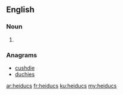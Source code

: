 ==English==

===Noun===
{{head|en|noun plural form}}

# {{plural of|heiduc|lang=en}}

===Anagrams===
* [[cushdie#English|cushdie]]
* [[duchies#English|duchies]]

[[ar:heiducs]]
[[fr:heiducs]]
[[ku:heiducs]]
[[my:heiducs]]